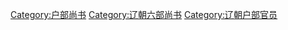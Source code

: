 [[Category:户部尚书|Category:户部尚书]]
[[Category:辽朝六部尚书|Category:辽朝六部尚书]]
[[Category:辽朝户部官员|Category:辽朝户部官员]]